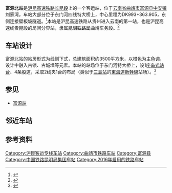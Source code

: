 {{Infobox China railway station
|车站名称 = 富源北站
|图片 = Platform of Fuyuanbei Railway Station (20180215095832).jpg 
|图片介绍 = 车站站台
|其他名称 = 
|车站拼音 = Fu Yuan Bei
|英文名称 = Fuyuanbei Railway Station<ref>{{Cite web |url=http://news.sina.com.cn/o/2012-09-18/080725196193.shtml |title=铁道部:火车站名含"东西南北"统一改用拼音 |accessdate=2016-10-24 |archive-date=2017-07-30 |archive-url=https://web.archive.org/web/20170730073100/http://news.sina.com.cn/o/2012-09-18/080725196193.shtml |dead-url=no }}</ref><ref>{{cite journal |author=[[铁道部运输局|铁道部运输局]] |journal = 铁路客货运输专刊 |year=2012 |issue=4 |title = 关于明确铁路车站站名英文译法的通知 |id = 运营运调电[2012]1911号 |page = 6}}</ref>
|车站代码 = 65574<ref>{{cite web|url=http://hyfw.12306.cn/hyinfo/action/FwcszsAction_index?type=1|title=营业站服务信息查询|publisher=[[中国铁路客户服务中心|中国铁路客户服务中心]]|accessdate=2017-06-06|archive-date=2016-11-06|archive-url=https://web.archive.org/web/20161106075157/http://hyfw.12306.cn/hyinfo/action/FwcszsAction_index?type=1|dead-url=no}}</ref>
|电报码 = FBM
|拼音码 = FYB
|车站类型 = 客运站
|技术性质 = 中间站
|业务性质 = 
|始建时间 = 
|开通运营 = 2016年12月28日
|车站位置 = [[云南省|云南省]][[曲靖市|曲靖市]][[富源县|富源县]][[中安镇_(富源县)|中安镇]]刘家湾
|坐标 = {{coord|25|43|0.30|N|104|16|6.69|E|display=inline,title}}
|归属 = [[昆明铁路局|昆明铁路局]][[曲靖车务段|曲靖车务段]]
|线路 = [[沪昆客运专线|沪昆客运专线]]
|车站等级 = 未定等
|使用状态 = 使用中
|股道数目 = 4
|正线 = 2
|到发线 = 2
|其它线 = 
|月台数目 = 1
|侧式站台 = 0
|岛式站台 = 1
|站台面 = 2
|网站 = 
|站线配置图 = 
}}
'''富源北站'''是[[沪昆高速铁路|沪昆高速铁路]][[长昆客运专线|长昆段]]上的一个客运站，位于[[云南省|云南省]][[曲靖市|曲靖市]][[富源县|富源县]][[中安镇_(富源县)|中安镇]]刘家湾，车站大部分位于东门河四线特大桥上，中心里程为DK993+363.905，东侧连接壁板坡隧道。<ref>{{cite news|author=胡晓蓉; 唐文利; 谭文峰|url=http://yndaily.yunnan.cn/html/2015-12/30/content_1029529.htm?div=-1|title=东门河四线特大桥顺利合龙 沪昆客专云南段桥隧全部贯通|publisher=[[云南日报|云南日报]]|date=2015-12-30|accessdate=2016-10-24|archive-date=2016-11-10|archive-url=https://web.archive.org/web/20161110235106/http://yndaily.yunnan.cn/html/2015-12/30/content_1029529.htm?div=-1|dead-url=no}}</ref>本站是沪昆高速铁路从贵州进入云南的第一站，也是沪昆高速线贵昆段的局间分界站，隶属[[昆明铁路局|昆明铁路局]]曲靖车务段。<ref>{{Citation|title = 铁总运函〔2016〕836号　中国铁路总公司关于公布2016年底调整列车运行图的通知|publisher =[[中国铁路总公司|中国铁路总公司]]|date=2016-10-29|pages=171}}</ref>

== 车站设计 ==
富源北站的站房形式为线侧下式，总建筑面积约3500平方米，以橙色为主色调，设计中融入古锁、古城墙等元素。本站的站场位于东门河特大桥上，设1座[[岛式站台|岛式站台]]、4条股道，采取2线夹1台的布局（类似于[[三島站|三島站]]的[[東海道新幹線|東海道新幹線]]站场）。<ref>{{cite news|author=伏立群|url=http://times.clzg.cn/html/2016-09/10/content_12081.htm|title=沪昆高铁云南4个站3个忙装修|publisher=[[都市时报|都市时报]]|date=2016-09-10|accessdate=2016-10-24|deadurl=yes|archiveurl=https://web.archive.org/web/20161104003103/http://times.clzg.cn/html/2016-09/10/content_12081.htm|archivedate=2016-11-04}}</ref>

== 参见 ==
*[[富源站|富源站]]

== 邻近车站 ==
{{Start rail box|[[File:China_Railways.svg|16px]] [[中国铁路|中国铁路]]}}
{{s-inop|[[盘州站|盘州站]]|{{站|上海虹橋}}方向}}
{{s-line|[[沪昆高速铁路|沪昆高速铁路]]<br />← 32km 富源北站 52km →}}
{{s-inop|[[曲靖北站|曲靖北站]]|{{站|昆明南}}方向}}
{{end box}}

== 参考资料 ==
{{commonscat|Fuyuanbei Railway Station}}
{{reflist}}

{{沪昆客运专线}}
{{昆明铁路局}}
{{云南省铁路}}
[[Category:沪昆客运专线车站|Category:沪昆客运专线车站]]
[[Category:曲靖市铁路车站|Category:曲靖市铁路车站]]
[[Category:富源县|Category:富源县]]
[[Category:中国铁路昆明局集团车站|Category:中国铁路昆明局集团车站]]
[[Category:2016年启用的铁路车站|Category:2016年启用的铁路车站]]